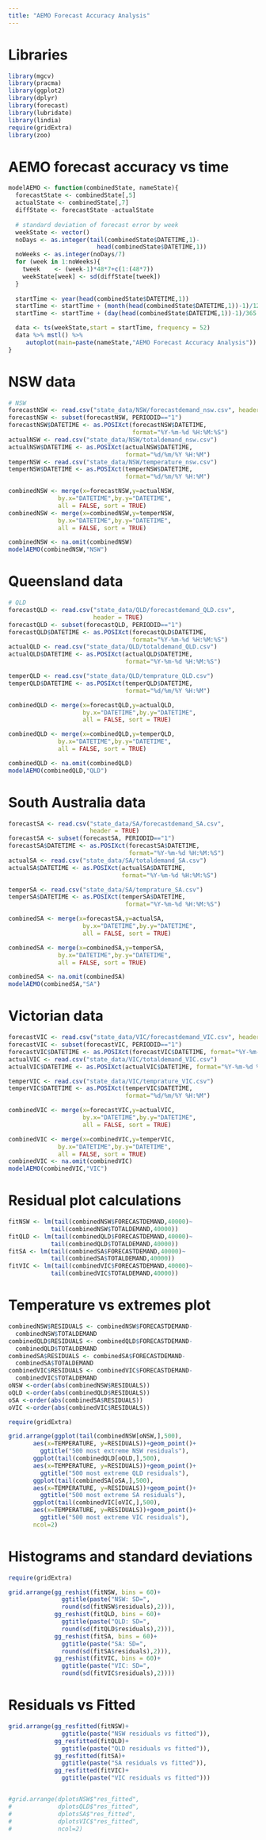 ```yaml
---
title: "AEMO Forecast Accuracy Analysis"
---
```


# Libraries

```r
library(mgcv)
library(pracma)
library(ggplot2)
library(dplyr)
library(forecast)
library(lubridate)
library(lindia)
require(gridExtra)
library(zoo)
```

# AEMO forecast accuracy vs time

```r
modelAEMO <- function(combinedState, nameState){
  forecastState <- combinedState[,5]
  actualState <- combinedState[,7]
  diffState <- forecastState -actualState
  
  # standard deviation of forecast error by week
  weekState <- vector()
  noDays <- as.integer(tail(combinedState$DATETIME,1)-
                         head(combinedState$DATETIME,1))
  noWeeks <- as.integer(noDays/7)
  for (week in 1:noWeeks){
    tweek    <- (week-1)*48*7+c(1:(48*7))
    weekState[week] <- sd(diffState[tweek])
  }
  
  startTime <- year(head(combinedState$DATETIME,1))
  startTime <- startTime + (month(head(combinedState$DATETIME,1))-1)/12
  startTime <- startTime + (day(head(combinedState$DATETIME,1))-1)/365

  data <- ts(weekState,start = startTime, frequency = 52)
  data %>% mstl() %>% 
     autoplot(main=paste(nameState,"AEMO Forecast Accuracy Analysis"))
}

```

# NSW data

```r
# NSW
forecastNSW <- read.csv("state_data/NSW/forecastdemand_nsw.csv", header = TRUE)
forecastNSW <- subset(forecastNSW, PERIODID=="1")
forecastNSW$DATETIME <- as.POSIXct(forecastNSW$DATETIME, 
                                   format="%Y-%m-%d %H:%M:%S")
actualNSW <- read.csv("state_data/NSW/totaldemand_nsw.csv")
actualNSW$DATETIME <- as.POSIXct(actualNSW$DATETIME, 
                                 format="%d/%m/%Y %H:%M")
temperNSW <- read.csv("state_data/NSW/temperature_nsw.csv")
temperNSW$DATETIME <- as.POSIXct(temperNSW$DATETIME, 
                                 format="%d/%m/%Y %H:%M")

combinedNSW <- merge(x=forecastNSW,y=actualNSW,
              by.x="DATETIME",by.y="DATETIME",
              all = FALSE, sort = TRUE)
combinedNSW <- merge(x=combinedNSW,y=temperNSW,
              by.x="DATETIME",by.y="DATETIME",
              all = FALSE, sort = TRUE)

combinedNSW <- na.omit(combinedNSW)
modelAEMO(combinedNSW,"NSW")

```

# Queensland data

```r
# QLD
forecastQLD <- read.csv("state_data/QLD/forecastdemand_QLD.csv", 
                        header = TRUE)
forecastQLD <- subset(forecastQLD, PERIODID=="1")
forecastQLD$DATETIME <- as.POSIXct(forecastQLD$DATETIME, 
                                   format="%Y-%m-%d %H:%M:%S")
actualQLD <- read.csv("state_data/QLD/totaldemand_QLD.csv")
actualQLD$DATETIME <- as.POSIXct(actualQLD$DATETIME, 
                                 format="%Y-%m-%d %H:%M:%S")

temperQLD <- read.csv("state_data/QLD/temprature_QLD.csv")
temperQLD$DATETIME <- as.POSIXct(temperQLD$DATETIME, 
                                 format="%d/%m/%Y %H:%M")

combinedQLD <- merge(x=forecastQLD,y=actualQLD,
                     by.x="DATETIME",by.y="DATETIME",
                     all = FALSE, sort = TRUE)

combinedQLD <- merge(x=combinedQLD,y=temperQLD,
              by.x="DATETIME",by.y="DATETIME",
              all = FALSE, sort = TRUE)

combinedQLD <- na.omit(combinedQLD)
modelAEMO(combinedQLD,"QLD")

```

# South Australia data

```r

forecastSA <- read.csv("state_data/SA/forecastdemand_SA.csv", 
                       header = TRUE)
forecastSA <- subset(forecastSA, PERIODID=="1")
forecastSA$DATETIME <- as.POSIXct(forecastSA$DATETIME, 
                                  format="%Y-%m-%d %H:%M:%S")
actualSA <- read.csv("state_data/SA/totaldemand_SA.csv")
actualSA$DATETIME <- as.POSIXct(actualSA$DATETIME, 
                                format="%Y-%m-%d %H:%M:%S")

temperSA <- read.csv("state_data/SA/temprature_SA.csv")
temperSA$DATETIME <- as.POSIXct(temperSA$DATETIME, 
                                 format="%Y-%m-%d %H:%M:%S")

combinedSA <- merge(x=forecastSA,y=actualSA,
                     by.x="DATETIME",by.y="DATETIME",
                     all = FALSE, sort = TRUE)

combinedSA <- merge(x=combinedSA,y=temperSA,
              by.x="DATETIME",by.y="DATETIME",
              all = FALSE, sort = TRUE)

combinedSA <- na.omit(combinedSA)
modelAEMO(combinedSA,"SA")
```

# Victorian data

```r
forecastVIC <- read.csv("state_data/VIC/forecastdemand_VIC.csv", header = TRUE)
forecastVIC <- subset(forecastVIC, PERIODID=="1")
forecastVIC$DATETIME <- as.POSIXct(forecastVIC$DATETIME, format="%Y-%m-%d %H:%M:%S")
actualVIC <- read.csv("state_data/VIC/totaldemand_VIC.csv")
actualVIC$DATETIME <- as.POSIXct(actualVIC$DATETIME, format="%Y-%m-%d %H:%M:%S")

temperVIC <- read.csv("state_data/VIC/temprature_VIC.csv")
temperVIC$DATETIME <- as.POSIXct(temperVIC$DATETIME, 
                                 format="%d/%m/%Y %H:%M")

combinedVIC <- merge(x=forecastVIC,y=actualVIC,
                     by.x="DATETIME",by.y="DATETIME",
                     all = FALSE, sort = TRUE)

combinedVIC <- merge(x=combinedVIC,y=temperVIC,
              by.x="DATETIME",by.y="DATETIME",
              all = FALSE, sort = TRUE)
combinedVIC <- na.omit(combinedVIC)
modelAEMO(combinedVIC,"VIC")
```

# Residual plot calculations

```r
fitNSW <- lm(tail(combinedNSW$FORECASTDEMAND,40000)~
            tail(combinedNSW$TOTALDEMAND,40000))
fitQLD <- lm(tail(combinedQLD$FORECASTDEMAND,40000)~
            tail(combinedQLD$TOTALDEMAND,40000))
fitSA <- lm(tail(combinedSA$FORECASTDEMAND,40000)~
            tail(combinedSA$TOTALDEMAND,40000))
fitVIC <- lm(tail(combinedVIC$FORECASTDEMAND,40000)~
            tail(combinedVIC$TOTALDEMAND,40000))
```

# Temperature vs extremes plot

```r
combinedNSW$RESIDUALS <- combinedNSW$FORECASTDEMAND-
  combinedNSW$TOTALDEMAND
combinedQLD$RESIDUALS <- combinedQLD$FORECASTDEMAND-
  combinedQLD$TOTALDEMAND
combinedSA$RESIDUALS <- combinedSA$FORECASTDEMAND-
  combinedSA$TOTALDEMAND
combinedVIC$RESIDUALS <- combinedVIC$FORECASTDEMAND-
  combinedVIC$TOTALDEMAND
oNSW <-order(abs(combinedNSW$RESIDUALS))
oQLD <-order(abs(combinedQLD$RESIDUALS))
oSA <-order(abs(combinedSA$RESIDUALS))
oVIC <-order(abs(combinedVIC$RESIDUALS))

require(gridExtra)

grid.arrange(ggplot(tail(combinedNSW[oNSW,],500), 
       aes(x=TEMPERATURE, y=RESIDUALS))+geom_point()+
         ggtitle("500 most extreme NSW residuals"),
       ggplot(tail(combinedQLD[oQLD,],500), 
       aes(x=TEMPERATURE, y=RESIDUALS))+geom_point()+
         ggtitle("500 most extreme QLD residuals"),
       ggplot(tail(combinedSA[oSA,],500), 
       aes(x=TEMPERATURE, y=RESIDUALS))+geom_point()+
         ggtitle("500 most extreme SA residuals"),
       ggplot(tail(combinedVIC[oVIC,],500), 
       aes(x=TEMPERATURE, y=RESIDUALS))+geom_point()+
         ggtitle("500 most extreme VIC residuals"),
       ncol=2)
```



# Histograms and standard deviations

```r

require(gridExtra)

grid.arrange(gg_reshist(fitNSW, bins = 60)+
               ggtitle(paste("NSW: SD=",
               round(sd(fitNSW$residuals),2))),
             gg_reshist(fitQLD, bins = 60)+
               ggtitle(paste("QLD: SD=",
               round(sd(fitQLD$residuals),2))),
             gg_reshist(fitSA, bins = 60)+
               ggtitle(paste("SA: SD=",
               round(sd(fitSA$residuals),2))),
             gg_reshist(fitVIC, bins = 60)+
               ggtitle(paste("VIC: SD=",
               round(sd(fitVIC$residuals),2))))

```

# Residuals vs Fitted

```r

grid.arrange(gg_resfitted(fitNSW)+
               ggtitle(paste("NSW residuals vs fitted")),
             gg_resfitted(fitQLD)+
               ggtitle(paste("QLD residuals vs fitted")),
             gg_resfitted(fitSA)+
               ggtitle(paste("SA residuals vs fitted")),
             gg_resfitted(fitVIC)+
               ggtitle(paste("VIC residuals vs fitted")))


#grid.arrange(dplotsNSW$"res_fitted", 
#             dplotsQLD$"res_fitted",
#             dplotsSA$"res_fitted",
#             dplotsVIC$"res_fitted",
#             ncol=2)
```
